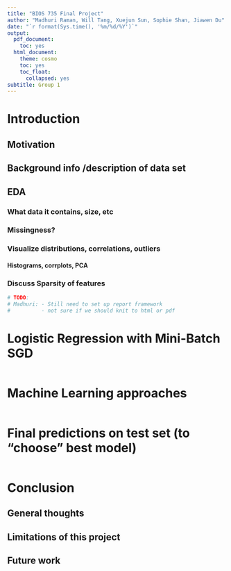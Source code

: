 ```yaml
---
title: "BIOS 735 Final Project"
author: "Madhuri Raman, Will Tang, Xuejun Sun, Sophie Shan, Jiawen Du"
date: "`r format(Sys.time(), '%m/%d/%Y')`"
output:
  pdf_document:
    toc: yes
  html_document:
    theme: cosmo
    toc: yes
    toc_float:
      collapsed: yes
subtitle: Group 1
---
```


# Introduction

## Motivation

## Background info /description of data set

## EDA

### What data it contains, size, etc

### Missingness?

### Visualize distributions, correlations, outliers

#### Histograms, corrplots, PCA

### Discuss Sparsity of features


```r
# TODO:
# Madhuri: - Still need to set up report framework
#          - not sure if we should knit to html or pdf

```

# Logistic Regression with Mini-Batch SGD

```r



```

# Machine Learning approaches
```r



```

# Final predictions on test set (to "choose" best model)

```r



```

# Conclusion

## General thoughts

## Limitations of this project

## Future work

